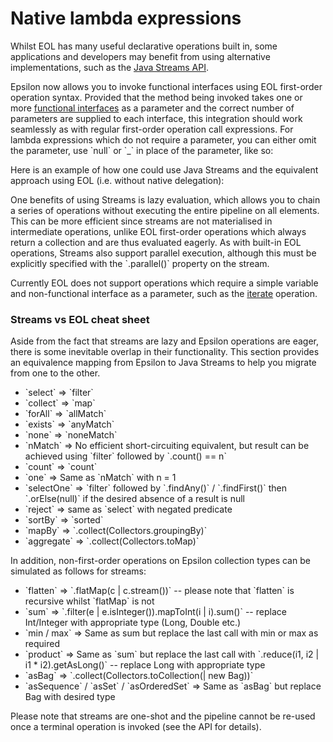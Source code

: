 =Native lambda expressions=
Whilst EOL has many useful declarative operations built in, some applications and developers may benefit from using alternative implementations, such as the [[https://docs.oracle.com/javase/8/docs/api/java/util/stream/package-summary.html|Java Streams API]].

Epsilon now allows you to invoke functional interfaces using EOL first-order operation syntax. Provided that the method being invoked takes one or more [[https://docs.oracle.com/javase/8/docs/api/java/lang/FunctionalInterface.html|functional interface]]s as a parameter and the correct number of parameters are supplied to each interface, this integration should work seamlessly as with regular first-order operation call expressions. For lambda expressions which do not require a parameter, you can either omit the parameter, use `null` or `_` in place of the parameter, like so:

{{{eol
	var optional = Native("java.util.stream.IntStream")
		.range(0, 16)
		.filter(i | i / 4 >= 2)
		.findFirst();
	
	optional.orElse(64/4);	// No lambda - literal value always calculated even if not present.
	optional.orElseGet(null | someIntensiveCalculation());	// Evaluation only occurs if no value is present.
	optional.orElseThrow(| new Native("org.eclipse.epsilon.eol.exceptions.EolRuntimeException"));
}}}

Here is an example of how one could use Java Streams and the equivalent approach using EOL (i.e. without native delegation):

{{{eol
	var Collectors = Native("java.util.stream.Collectors");

	var testData = Sequence{-1024..1024};
	
	var positiveOddsSquaredEol = testData
		.select(i | i >= 0 and i.mod(2) > 0)
		.collect(i | i * i)
		.asSet();
	
	var positiveOddsSquaredJava = testData.stream()
		.filter(i | i >= 0 and i.mod(2) > 0)
		.map(i | i * i)
		.collect(Collectors.toSet());
		
	assertEquals(positiveOddsSquaredEol, positiveOddsSquaredJava);
}}}

One benefits of using Streams is lazy evaluation, which allows you to chain a series of operations without executing the entire pipeline on all elements. This can be more efficient since streams are not materialised in intermediate operations, unlike EOL first-order operations which always return a collection and are thus evaluated eagerly. As with built-in EOL operations, Streams also support parallel execution, although this must be explicitly specified with the `.parallel()` property on the stream.

Currently EOL does not support operations which require a simple variable and non-functional interface as a parameter, such as the [[https://docs.oracle.com/javase/8/docs/api/java/util/stream/Stream.html#iterate-T-java.util.function.UnaryOperator-|iterate]] operation.

===Streams vs EOL cheat sheet===
Aside from the fact that streams are lazy and Epsilon operations are eager, there is some inevitable overlap in their functionality. This section provides an equivalence mapping from Epsilon to Java Streams to help you migrate from one to the other.

* `select` => `filter`
* `collect` => `map`
* `forAll` => `allMatch`
* `exists` => `anyMatch`
* `none` => `noneMatch`
* `nMatch` => No efficient short-circuiting equivalent, but result can be achieved using `filter` followed by `.count() == n`
* `count` => `count`
* `one` => Same as `nMatch` with n = 1
* `selectOne` => `filter` followed by `.findAny()` / `.findFirst()` then `.orElse(null)` if the desired absence of a result is null
* `reject` => same as `select` with negated predicate
* `sortBy` => `sorted`
* `mapBy` => `.collect(Collectors.groupingBy)`
* `aggregate` => `.collect(Collectors.toMap)`

In addition, non-first-order operations on Epsilon collection types can be simulated as follows for streams:

* `flatten` => `.flatMap(c | c.stream())` -- please note that `flatten` is recursive whilst `flatMap` is not
* `sum` => `.filter(e | e.isInteger()).mapToInt(i | i).sum()` -- replace Int/Integer with appropriate type (Long, Double etc.)
* `min / max` => Same as sum but replace the last call with min or max as required
* `product` => Same as `sum` but replace the last call with `.reduce(i1, i2 | i1 * i2).getAsLong()` -- replace Long with appropriate type
* `asBag` => `.collect(Collectors.toCollection(| new Bag))`
* `asSequence` / `asSet` / `asOrderedSet` => Same as `asBag` but replace Bag with desired type

Please note that streams are one-shot and the pipeline cannot be re-used once a terminal operation is invoked (see the API for details).

